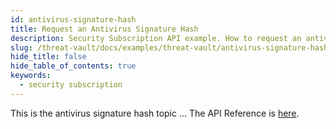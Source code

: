 ```yaml
---
id: antivirus-signature-hash
title: Request an Antivirus Signature Hash
description: Security Subscription API example. How to request an antivirus signature hash.
slug: /threat-vault/docs/examples/threat-vault/antivirus-signature-hash
hide_title: false
hide_table_of_contents: true
keywords:
  - security subscription
---
```


This is the antivirus signature hash topic ...
The API Reference is [here](/cdss/threat-vault/api/advanced-threat-prevention#operation/threats).
